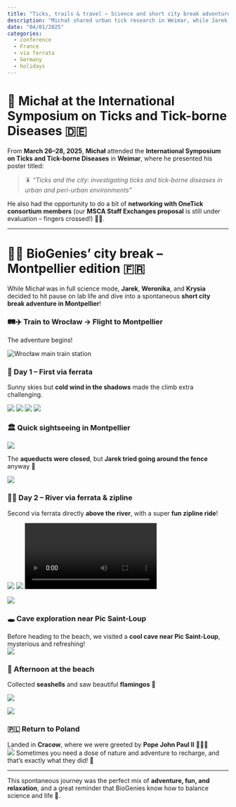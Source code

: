 ```yaml
---
title: "Ticks, trails & travel – Science and short city break adventures 🧬🧗‍♀️🌍"
description: "Michał shared urban tick research in Weimar, while Jarek, Weronika, and Krysia took a well-earned adventure break in Montpellier!"
date: "04/01/2025"
categories:
  - conference
  - France
  - via ferrata
  - Germany
  - holidays
---
```


# 🧬 Michał at the International Symposium on Ticks and Tick-borne Diseases 🇩🇪

From **March 26–28, 2025**, **Michał** attended the **International Symposium on Ticks and Tick-borne Diseases** in **Weimar**, where he presented his poster titled:

> 🪳 *"Ticks and the city: investigating ticks and tick-borne diseases in urban and peri-urban environments"*

He also had the opportunity to do a bit of **networking with OneTick consortium members** (our **MSCA Staff Exchanges proposal** is still under evaluation – fingers crossed!) 🧬💬.

---

# 🧗‍♀️ BioGenies' city break – Montpellier edition 🇫🇷  

While Michał was in full science mode, **Jarek**, **Weronika**, and **Krysia** decided to hit pause on lab life and dive into a spontaneous **short city break adventure in Montpellier**!

### 🛤️✈️ Train to Wrocław → Flight to Montpellier

The adventure begins!  

![](../fig/posts/2025_04_01/1000030492.jpg "Wrocław main train station")

### 🧗 Day 1 – First via ferrata

Sunny skies but **cold wind in the shadows** made the climb extra challenging. 

![](../fig/posts/2025_04_01/1000030840.jpg)
![](../fig/posts/2025_04_01/1000030850.jpg)
![](../fig/posts/2025_04_01/1000030966.jpg)
![](../fig/posts/2025_04_01/1000030808.jpg)

### 🏛️ Quick sightseeing in Montpellier

![](../fig/posts/2025_04_01/1000031114.jpg)

The **aqueducts were closed**, but **Jarek tried going around the fence** anyway 🙈  

![](../fig/posts/2025_04_01/1000031206.jpg)

### 🧗‍♂️ Day 2 – River via ferrata & zipline

Second via ferrata directly **above the river**, with a super **fun zipline ride**!  

![](../fig/posts/2025_04_01/1000031111.jpg) 
![](../fig/posts/2025_04_01/1000031128.jpg) 
![](../fig/posts/2025_04_01/1000031184.mp4)

![](../fig/posts/2025_04_01/IMG_8033.jpg)

### 🕳️ Cave exploration near Pic Saint-Loup

Before heading to the beach, we visited a **cool cave near Pic Saint-Loup**, mysterious and refreshing!  
![](../fig/posts/2025_04_01/1000030982.jpg)

### 🌊 Afternoon at the beach

Collected **seashells** and saw beautiful **flamingos** 🦩  

![](../fig/posts/2025_04_01/IMG_8046.jpg)

![](../fig/posts/2025_04_01/1000031255.jpg)

### 🇵🇱 Return to Poland

Landed in **Cracow**, where we were greeted by **Pope John Paul II** 🧳🇵🇱  
![](../fig/posts/2025_04_01/1000031313.jpg)
Sometimes you need a dose of nature and adventure to recharge, and that’s exactly what they did! 💙

---

This spontaneous journey was the perfect mix of **adventure, fun, and relaxation**, and a great reminder that BioGenies know how to balance science and life 💙.


